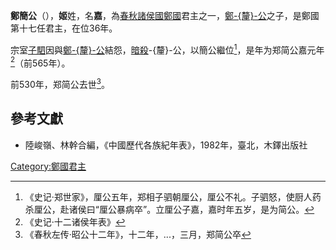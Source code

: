 {{Eranamebox|年号= 鄭簡公
|起讫时间= 前565年—前530年
|政权= [[鄭国|鄭国]]
|帝王= '''鄭簡公'''嘉
|历时= 36年
|timeline= <timeline>
ImageSize  = width:200 height:50
PlotArea   = width:180 height:30 left:10 bottom:20
TimeAxis   = orientation:horizontal
DateFormat = yyyy
Period     = from:-722 till:-479
AlignBars  = early
ScaleMajor = increment:243 start:-722
Colors =
  id:canvas value:rgb(1,1,0.85)
BackgroundColors = canvas:canvas
PlotData =
  width:15 color:black
  bar:era from:start till:end
  bar:era from:-565 till:-530 color:red
</timeline>
|说明= 鄭簡公在位年在春秋时代的位置
}}

'''鄭簡公'''（{{bd|？||前530年|catIdx=J姬}}），'''姬'''姓，名'''嘉'''，為[[春秋时期|春秋]][[諸侯國|諸侯國]][[鄭國|鄭國]]君主之一，[[鄭釐公|鄭-{釐}-公]]之子，是鄭國第十七任君主，在位36年。

宗室[[子駟|子駟]]因與[[鄭釐公|鄭-{釐}-公]]結怨，[[暗殺|暗殺]]-{釐}-公，以簡公繼位<ref>《史记·郑世家》，厘公五年，郑相子驷朝厘公，厘公不礼。子驷怒，使厨人药杀厘公，赴诸侯曰“厘公暴病卒”。立厘公子嘉，嘉时年五岁，是为简公。</ref>，是年为郑简公嘉元年<ref>《史记·十二诸侯年表》</ref>（前565年）。

前530年，郑简公去世<ref>《春秋左传·昭公十二年》，十二年，...，三月，郑简公卒</ref>。

{{start box}}
{{s-before|[[鄭釐公|鄭-{釐}-公]]}}
{{s-title|[[春秋时期|春秋]][[鄭國|鄭國]]君主|前565年—前530年}}
{{s-after|[[鄭定公|鄭定公]]}}
{{end box}}

{{郑国君主}}

==參考文獻==
{{reflist}}
*陸峻嶺、林幹合編，《中國歷代各族紀年表》，1982年，臺北，木鐸出版社

[[Category:鄭國君主|Category:鄭國君主]]